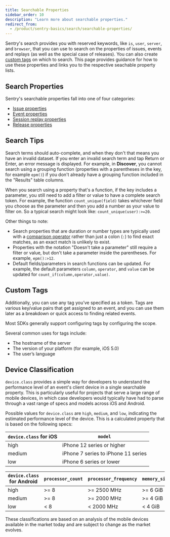 ```yaml
---
title: Searchable Properties
sidebar_order: 10
description: "Learn more about searchable properties."
redirect_from:
  - /product/sentry-basics/search/searchable-properties/
---
```


Sentry's search provides you with reserved keywords, like `is`, `user`, `server`, and `browser`, that you can use to search on the properties of issues, events and replays (as well as the special case of releases). You can also create [custom tags](#custom-tags) on which to search. This page provides guidance for how to use these properties and links you to the respective seachable property lists.

## Search Properties

Sentry's searchable properties fall into one of four categories:

- [Issue properties](/product/sentry-basics/search/searchable-properties/issues/)
- [Event properties](/product/sentry-basics/search/searchable-properties/events/)
- [Session replay properties](/product/sentry-basics/search/searchable-properties/session-replay/)
- [Release properties](/product/sentry-basics/search/searchable-properties/releases/)

## Search Tips

Search terms should auto-complete, and when they don't that means you have an invalid dataset. If you enter an invalid search term and tap Return or Enter, an error message is displayed. For example, in **Discover**, you cannot search using a grouping function (properties with a parentheses in the key, for example `epm()`) if you don't already have a grouping function included in the "Results" table columns.

When you search using a property that's a function, if the key includes a parameter, you still need to add a filter or value to have a complete search token. For example, the function `count_unique(field)` takes whichever field you choose as the parameter and then you add a number as your value to filter on. So a typical search might look like: `count_unique(user):>=20`.

Other things to note:

- Search properties that are duration or number types are typically used with a [comparison operator](/product/sentry-basics/search/#comparison-operators) rather than just a colon (`:`) to find exact matches, as an exact match is unlikely to exist.
- Properties with the notation "Doesn't take a parameter" still require a filter or value, but don't take a parameter inside the parentheses. For example, `epm():>12`.
- Default fields/parameters in search functions can be updated. For example, the default parameters `column`, `operator`, and `value` can be updated for `count_if(column,operator,value)`.

## Custom Tags

Additionally, you can use any tag you’ve specified as a token. Tags are various key/value pairs that get assigned to an event, and you can use them later as a breakdown or quick access to finding related events.

Most SDKs generally support configuring tags by <PlatformLink to="/usage/events/enriching-events/tags/">configuring the scope</PlatformLink>.

Several common uses for tags include:

- The hostname of the server
- The version of your platform (for example, iOS 5.0)
- The user’s language

## Device Classification

`device.class` provides a simple way for developers to understand the performance level of an event's client device in a single searchable property. This is particularly useful for projects that serve a large range of mobile devices, in which case developers would typically have had to parse through a vast range of specs and models across iOS and Android.

Possible values for `device.class` are `high`, `medium`, and `low`, indicating the estimated performance level of the device. This is a calculated property that is based on the following specs:

| `device.class` for iOS | `model`                             |
| ---------------------- | ----------------------------------- |
| high                   | iPhone 12 series or higher          |
| medium                 | iPhone 7 series to iPhone 11 series |
| low                    | iPhone 6 series or lower            |

| `device.class` for Android | `processor_count` | `processor_frequency` | `memory_size` |
| -------------------------- | ----------------- | --------------------- | ------------- |
| high                       | >= 8              | >= 2500 MHz           | >= 6 GiB      |
| medium                     | >= 8              | >= 2000 MHz           | >= 4 GiB      |
| low                        | < 8               | < 2000 MHz            | < 4 GiB       |

These classifications are based on an analysis of the mobile devices available in the market today and are subject to change as the market evolves.
